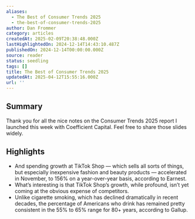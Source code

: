```yaml
---
aliases:
  - The Best of Consumer Trends 2025
  - the-best-of-consumer-trends-2025
author: Dan Frommer
category: articles
createdAt: 2025-02-09T20:38:48.000Z
lastHighlightedOn: 2024-12-14T14:43:10.487Z
publishedOn: 2024-12-14T00:00:00.000Z
source: reader
status: seedling
tags: []
title: The Best of Consumer Trends 2025
updatedAt: 2025-04-12T15:55:16.000Z
url: ''
---
```

## Summary

Thank you for all the nice notes on the Consumer Trends 2025 report I launched this week with Coefficient Capital. Feel free to share those slides widely.

## Highlights

- And spending growth at TikTok Shop — which sells all sorts of things, but especially inexpensive fashion and beauty products — accelerated in November, to 156% on a year-over-year basis, according to Earnest.
- What’s interesting is that TikTok Shop’s growth, while profound, isn’t yet coming at the obvious expense of competitors.
- Unlike cigarette smoking, which has declined dramatically in recent decades, the percentage of Americans who drink has remained pretty consistent in the 55% to 65% range for 80+ years, according to Gallup.
